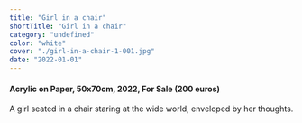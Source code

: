 ```yaml
---
title: "Girl in a chair"
shortTitle: "Girl in a chair"
category: "undefined"
color: "white"
cover: "./girl-in-a-chair-1-001.jpg"
date: "2022-01-01"
---
```

    
#### Acrylic on Paper, 50x70cm, 2022, For Sale (200 euros)
    
A girl seated in a chair staring at the wide world, enveloped by her thoughts.